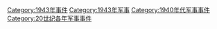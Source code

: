 [[Category:1943年事件|Category:1943年事件]]
[[Category:1943年军事|Category:1943年军事]]
[[Category:1940年代军事事件|Category:1940年代军事事件]]
[[Category:20世纪各年军事事件|Category:20世纪各年军事事件]]